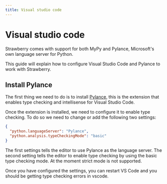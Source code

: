 ```yaml
---
title: Visual studio code
---
```


# Visual studio code

Strawberry comes with support for both MyPy and Pylance, Microsoft's own
language server for Python.

This guide will explain how to configure Visual Studio Code and Pylance to work
with Strawberry.

## Install Pylance

The first thing we need to do is to install
[Pylance](https://marketplace.visualstudio.com/items?itemName=ms-python.vscode-pylance),
this is the extension that enables type checking and intellisense for Visual
Studio Code.

Once the extension is installed, we need to configure it to enable type
checking. To do so we need to change or add the following two settings:

```json
{
  "python.languageServer": "Pylance",
  "python.analysis.typeCheckingMode": "basic"
}
```

The first settings tells the editor to use Pylance as the language server. The
second setting tells the editor to enable type checking by using the basic type
checking mode. At the moment strict mode is not supported.

Once you have configured the settings, you can restart VS Code and you should be
getting type checking errors in vscode.

<!-- ![Pylance showing a type error](./pylance.png) -->